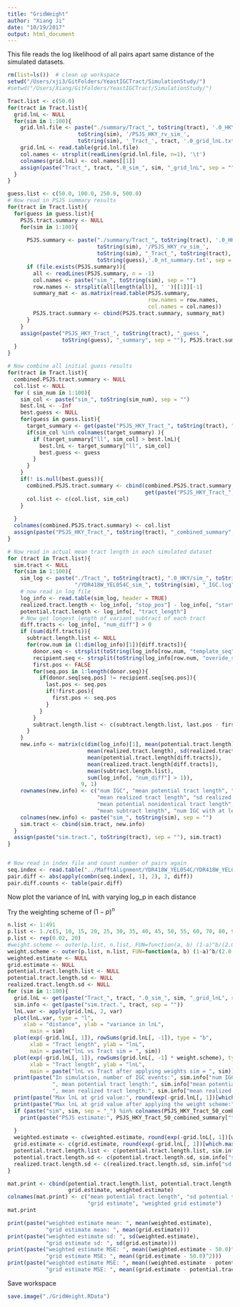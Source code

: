 ```yaml
---
title: "GridWeight"
author: "Xiang Ji"
date: "10/19/2017"
output: html_document
---
```


This file reads the log likelihood of all pairs apart same distance of the simulated datasets.

```r
rm(list=ls())  # clean up workspace
setwd("/Users/xji3/GitFolders/YeastIGCTract/SimulationStudy/")
#setwd("/Users/Xiang/GitFolders/YeastIGCTract/SimulationStudy/")

Tract.list <- c(50.0)
for(tract in Tract.list){
  grid.lnL <- NULL
  for(sim in 1:100){
    grid.lnl.file <- paste("./summary/Tract_", toString(tract), '.0_HKY/sim_', 
                      toString(sim), '/PSJS_HKY_rv_sim_',
                      toString(sim), '_Tract_', tract, '.0_grid_lnL.txt', sep = "")
    grid.lnL <- read.table(grid.lnl.file)
    col.names <- strsplit(readLines(grid.lnl.file, n=1), '\t')
    colnames(grid.lnL) <- col.names[[1]]
    assign(paste("Tract_", tract, ".0_sim_", sim, "_grid_lnL", sep = ""), grid.lnL)
  }
}

guess.list <- c(50.0, 100.0, 250.0, 500.0)
# Now read in PSJS summary results 
for(tract in Tract.list){
  for(guess in guess.list){
    PSJS.tract.summary <- NULL
    for(sim in 1:100){
      
      PSJS.summary <- paste("./summary/Tract_", toString(tract), '.0_HKY/sim_', 
                            toString(sim), '/PSJS_HKY_rv_sim_',
                            toString(sim), "_Tract_", toString(tract), '.0_guess_',
                            toString(guess),'.0_nt_summary.txt', sep = "")
      if (file.exists(PSJS.summary)){
        all <- readLines(PSJS.summary, n = -1)
        col.names <- paste("sim_", toString(sim), sep = "")
        row.names <- strsplit(all[length(all)], ' ')[[1]][-1]
        summary_mat <- as.matrix(read.table(PSJS.summary, 
                                            row.names = row.names, 
                                            col.names = col.names))
        PSJS.tract.summary <- cbind(PSJS.tract.summary, summary_mat)
      }
    }
    assign(paste("PSJS_HKY_Tract_", toString(tract), "_guess_", 
                 toString(guess), "_summary", sep = ""), PSJS.tract.summary)
  }
}

# Now combine all initial guess results
for(tract in Tract.list){
  combined.PSJS.tract.summary <- NULL
  col.list <- NULL
  for ( sim_num in 1:100){
    sim_col <- paste("sim_", toString(sim_num), sep = "")
    best.lnL <- -Inf
    best.guess <- NULL
    for(guess in guess.list){
      target_summary <- get(paste("PSJS_HKY_Tract_", toString(tract), "_guess_", toString(guess), "_summary", sep = ""))
      if(sim_col %in% colnames(target_summary) ){
        if (target_summary["ll", sim_col] > best.lnL){
          best.lnL <- target_summary["ll", sim_col]
          best.guess <- guess        
        }
      }
    }
    if(! is.null(best.guess)){
      combined.PSJS.tract.summary <- cbind(combined.PSJS.tract.summary, 
                                           get(paste("PSJS_HKY_Tract_", toString(tract), "_guess_", toString(best.guess), "_summary", sep = ""))[, sim_col]) 
      col.list <- c(col.list, sim_col)
    }
    
  }
  colnames(combined.PSJS.tract.summary) <- col.list
  assign(paste("PSJS_HKY_Tract_", toString(tract), "_combined_summary", sep = ""), combined.PSJS.tract.summary)
}

# Now read in actual mean tract length in each simulated dataset
for (tract in Tract.list){
  sim.tract <- NULL
  for(sim in 1:100){
    sim_log <- paste("./Tract_", toString(tract), ".0_HKY/sim_", toString(sim), 
                     "/YDR418W_YEL054C_sim_", toString(sim), "_IGC.log", sep = "")
    # now read in log file
    log_info <- read.table(sim_log, header = TRUE)
    realized.tract.length <- log_info[, "stop_pos"] - log_info[, "start_pos"] + 1
    potential.tract.length <- log_info[, "tract_length"]
    # Now get longest length of variant subtract of each tract
    diff.tracts <- log_info[, "num_diff"] > 0
    if (sum(diff.tracts)){
      subtract.length.list <- NULL
      for(row.num in (1:dim(log_info)[1])[diff.tracts]){
        donor.seq <- strsplit(toString(log_info[row.num, "template_seq"]), "")[[1]]
        recipient.seq <- strsplit(toString(log_info[row.num, "overide_seq"]), "")[[1]]
        first.pos <- FALSE
        for(seq.pos in 1:length(donor.seq)){
          if(donor.seq[seq.pos] != recipient.seq[seq.pos]){
            last.pos <- seq.pos
            if(!first.pos){
              first.pos <- seq.pos
            }
          }
        }
        subtract.length.list <- c(subtract.length.list, last.pos - first.pos + 1)
      }
    }
    new.info <- matrix(c(dim(log_info)[1], mean(potential.tract.length), sd(potential.tract.length), 
                         mean(realized.tract.length), sd(realized.tract.length),
                         mean(potential.tract.length[diff.tracts]), 
                         mean(realized.tract.length[diff.tracts]),
                         mean(subtract.length.list),
                         sum(log_info[, "num_diff"] > 1)),
                       9, 1)
    rownames(new.info) <- c("num IGC", "mean potential tract length", "sd potential tract length", 
                            "mean realized tract length", "sd realized tract length", 
                            "mean potential nonidentical tract length", "mean realized nonidentical tract length",
                            "mean subtract length", "num IGC with at least two variant sites")
    colnames(new.info) <- paste("sim_", toString(sim), sep = "")
    sim.tract <- cbind(sim.tract, new.info)
  }
  assign(paste("sim.tract.", toString(tract), sep = ""), sim.tract)
}


# Now read in index file and count number of pairs again
seq.index <- read.table("../MafftAlignment/YDR418W_YEL054C/YDR418W_YEL054C_seq_index.txt")
pair.diff <- abs(apply(combn(seq.index[, 1], 2), 2, diff))
pair.diff.counts <- table(pair.diff)
```

Now plot the variance of lnL with varying log_p in each distance

Try the weighting scheme of $(1-p)^n$

```r
n.list <- 1:491
p.list <- 1./c(5, 10, 15, 20, 25, 30, 35, 40, 45, 50, 55, 60, 70, 80, 90, 100, 200, 300, 400, 500)
p.list <- rep(0.02, 20)
#weight.scheme <- outer(p.list, n.list, FUN=function(a, b) (1-a)^b/(2.0 - (1-a)^b))
weight.scheme <- outer(p.list, n.list, FUN=function(a, b) (1-a)^b/(2.0 - (1-a)^b)) %*% diag(1.0/pair.diff.counts)
weighted.estimate <- NULL
grid.estimate <- NULL
potential.tract.length.list <- NULL
potential.tract.length.sd <- NULL
realized.tract.length.sd <- NULL
for (sim in 1:100){
  grid.lnL <- get(paste("Tract_", tract, ".0_sim_", sim, "_grid_lnL", sep = ""))
  sim.info <- get(paste("sim.tract.", tract, sep = ""))
  lnL.var <- apply(grid.lnL, 2, var)
  plot(lnL.var, type = "l",
     xlab = "distance", ylab = "variance in lnL",
       main = sim)
  plot(exp(-grid.lnL[, 1]), rowSums(grid.lnL[, -1]), type = "b",
       xlab = "Tract length", ylab = "lnL",
       main = paste("lnL vs Tract sim = ", sim))
  plot(exp(-grid.lnL[, 1]), rowSums(grid.lnL[, -1] * weight.scheme), type = "b",
       xlab = "Tract length", ylab = "lnL",
       main = paste("lnL vs Tract after applying weights sim = ", sim)) #  %*% diag(1./as.vector(pair.diff.counts))
  print(paste("In simulation, number of IGC events:", sim.info["num IGC", paste("sim", sim, sep = "_")], 
              ", mean potential tract length:", sim.info["mean potential tract length", paste("sim", sim, sep = "_")],
              ", mean realized tract length:", sim.info["mean realized tract length", paste("sim", sim, sep = "_")]))
  print(paste("Max lnL at grid value:", round(exp(-grid.lnL[, 1])[which.max(rowSums(grid.lnL[, -1]))])))
  print(paste("Max lnL at grid value after applying the weight scheme:", round(exp(-grid.lnL[, 1])[which.max(rowSums(grid.lnL[, -1] * weight.scheme ))])))  # %*% diag(1./as.vector(pair.diff.counts))
  if (paste("sim", sim, sep = "_") %in% colnames(PSJS_HKY_Tract_50_combined_summary)){
    print(paste("PSJS estimate:", PSJS_HKY_Tract_50_combined_summary["tract_length", paste("sim", sim, sep = "_")]))
    
  }
  weighted.estimate <- c(weighted.estimate, round(exp(-grid.lnL[, 1])[which.max(rowSums(grid.lnL[, -1] * weight.scheme %*% diag(1./as.vector(pair.diff.counts))))]))
  grid.estimate <- c(grid.estimate, round(exp(-grid.lnL[, 1])[which.max(rowSums(grid.lnL[, -1]))]))
  potential.tract.length.list <- c(potential.tract.length.list, sim.info["mean potential tract length", paste("sim", sim, sep = "_")])
  potential.tract.length.sd <- c(potential.tract.length.sd, sim.info["sd potential tract length", paste("sim", sim, sep = "_")])
  realized.tract.length.sd <- c(realized.tract.length.sd, sim.info["sd realized tract length", paste("sim", sim, sep = "_")])
}

mat.print <- cbind(potential.tract.length.list, potential.tract.length.sd, 
                   grid.estimate, weighted.estimate)
colnames(mat.print) <- c("mean potential tract length", "sd potential tract length", 
                         "grid estimate", "weighted grid estimate")
mat.print

print(paste("weighted estimate mean: ", mean(weighted.estimate), 
            "grid estimate mean: ", mean(grid.estimate)))
print(paste("weighted estimate sd: ", sd(weighted.estimate), 
            "grid estimate sd: ", sd(grid.estimate)))
print(paste("weighted estimate MSE: ", mean((weighted.estimate - 50.0)^2), 
            "grid estimate MSE: ", mean((grid.estimate - 50.0)^2)))
print(paste("weighted estimate MSE: ", mean((weighted.estimate - potential.tract.length.list)^2), 
            "grid estimate MSE: ", mean((grid.estimate - potential.tract.length.list)^2)))
```



Save workspace

```r
save.image("./GridWeight.RData")
```
